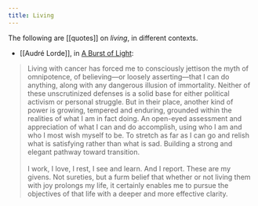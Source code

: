 ```yaml
---
title: Living
---
```


The following are [[quotes]] on _living_, in different contexts.

- [[Audré Lorde]], in [A Burst of Light](https://www.worldcat.org/oclc/1023315953):
>Living with cancer has forced me to consciously jettison the myth of omnipotence, of believing—or loosely asserting—that I can do anything, along with any dangerous illusion of immortality. Neither of these unscrutinized defenses is a solid base for either political activism or personal struggle. But in their place, another kind of power is growing, tempered and enduring, grounded within the realities of what I am in fact doing. An open-eyed assessment and appreciation of what I can and do accomplish, using who I am and who I most wish myself to be. To stretch as far as I can go and relish what is satisfying rather than what is sad. Building a strong and elegant pathway toward transition.<br/><br/> I work, I love, I rest, I see and learn. And I report. These are my givens. Not sureties, but a furm belief that whether or not living them with joy prolongs my life, it certainly enables me to pursue the objectives of that life with a deeper and more effective clarity.
